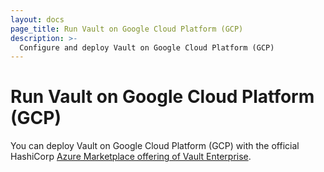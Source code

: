 ```yaml
---
layout: docs
page_title: Run Vault on Google Cloud Platform (GCP)
description: >-
  Configure and deploy Vault on Google Cloud Platform (GCP)
---
```


# Run Vault on Google Cloud Platform (GCP)

You can deploy Vault on Google Cloud Platform (GCP) with the official HashiCorp
[Azure Marketplace offering of Vault Enterprise](https://azuremarketplace.microsoft.com/en-us/marketplace/apps/hashicorp-4665790.vault-azure-saas?tab=overview).
